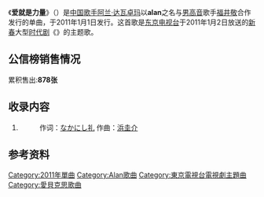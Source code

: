 {{Single infobox
| Name = {{lang|ja|愛は力}}<br>爱就是力量<br>Ai ha Chikara
| Artist = [[alan|alan]]×[[福井敬|福井敬]]
| Cover       = 爱就是力量.jpg
| Caption     = 
| from Album = 
| Released = 2011年1月1日
| Genre = [[J-pop|J-pop]]
| Length = 
| Label = [[Avex_Trax|Avex Trax]]
| Producer = [[菊池一仁|菊池一仁]]
| Chart position = * [[Oricon|日本公信榜]]日榜最高排位第-位
* 日本公信榜周榜最高排位第95位
* 日本公信榜年榜最高排位第-位
| Last single = [[沉眠在雪中的悲伤|沉眠在雪中的悲伤]]<br>（2010）
| This single = 爱就是力量<br>（2011）
| Next single = -
}}

《'''爱就是力量'''》（{{lang-ja|愛は力}}）是[[中国|中国]][[歌手|歌手]][[阿兰·达瓦卓玛|阿兰·达瓦卓玛]]以'''alan'''之名与[[男高音|男高音]]歌手[[福井敬|福井敬]]合作发行的单曲，于2011年1月1日发行。这首歌是[[东京电视台|东京电视台]]于2011年1月2日放送的[[新春|新春]]大型[[时代剧|时代剧]]《{{lang|ja|[[戦国疾風伝_二人の軍師_秀吉に天下を獲らせた男たち|戦国疾風伝 二人の軍師 秀吉に天下を獲らせた男たち]]}}》的主题歌。

== 公信榜销售情况 ==
累积售出:'''878张'''

== 收录内容 ==
#{{lang|ja|愛は力}}
#:作词：[[なかにし礼|なかにし礼]] 作曲：[[浜圭介|浜圭介]]

==参考资料==
{{Reflist}}
 
{{alan}}

{{DEFAULTSORT:Ai ha Chikara}}
[[Category:2011年單曲|Category:2011年單曲]]
[[Category:Alan歌曲|Category:Alan歌曲]]
[[Category:東京電視台電視劇主題曲|Category:東京電視台電視劇主題曲]]
[[Category:愛貝克思歌曲|Category:愛貝克思歌曲]]


{{Single-stub}}